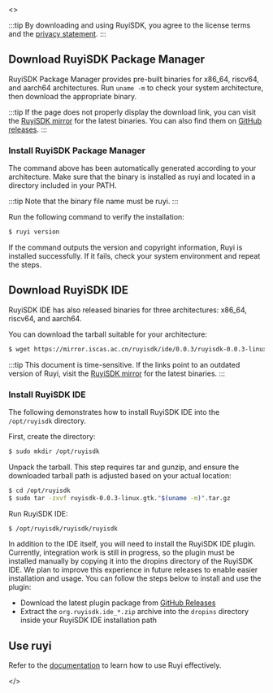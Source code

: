 
<ReleaseProvider>
  <>

:::tip
By downloading and using RuyiSDK, you agree to the license terms and the [privacy statement](https://ruyisdk.org/docs/legal/privacyPolicy/).
:::

## Download RuyiSDK Package Manager

RuyiSDK Package Manager provides pre-built binaries for x86_64, riscv64, and aarch64 architectures. Run ``uname -m`` to check your system architecture, then download the appropriate binary.

<ArchSelector language="en"/>

:::tip
If the page does not properly display the download link, you can visit the [RuyiSDK mirror](https://mirror.iscas.ac.cn/ruyisdk/ruyi/releases/) for the latest binaries. You can also find them on [GitHub releases](https://github.com/ruyisdk/ruyi/releases).
:::

### Install RuyiSDK Package Manager

The command above has been automatically generated according to your architecture. Make sure that the binary is installed as ruyi and located in a directory included in your PATH.

:::tip
Note that the binary file name must be ruyi.
:::

Run the following command to verify the installation:

```bash
$ ruyi version
```

If the command outputs the version and copyright information, Ruyi is installed successfully. If it fails, check your system environment and repeat the steps.

## Download RuyiSDK IDE

RuyiSDK IDE has also released binaries for three architectures: x86_64, riscv64, and aarch64.

You can download the tarball suitable for your architecture:

```bash
$ wget https://mirror.iscas.ac.cn/ruyisdk/ide/0.0.3/ruyisdk-0.0.3-linux.gtk."$(uname -m)".tar.gz
```

:::tip
This document is time-sensitive. If the links point to an outdated version of Ruyi, visit the [RuyiSDK mirror](https://mirror.iscas.ac.cn/ruyisdk/ide/) for the latest binaries. 
:::

### Install RuyiSDK IDE

The following demonstrates how to install RuyiSDK IDE into the ``/opt/ruyisdk`` directory.

First, create the directory: 

```bash
$ sudo mkdir /opt/ruyisdk
```

Unpack the tarball. This step requires tar and gunzip, and ensure the downloaded tarball path is adjusted based on your actual location: 

```bash
$ cd /opt/ruyisdk
$ sudo tar -zxvf ruyisdk-0.0.3-linux.gtk."$(uname -m)".tar.gz
```

Run RuyiSDK IDE:

```bash
$ /opt/ruyisdk/ruyisdk/ruyisdk
```

In addition to the IDE itself, you will need to install the RuyiSDK IDE plugin. Currently, integration work is still in progress, so the plugin must be installed manually by copying it into the dropins directory of the RuyiSDK IDE. We plan to improve this experience in future releases to enable easier installation and usage. You can follow the steps below to install and use the plugin:

+ Download the latest plugin package from [GitHub Releases](https://github.com/ruyisdk/ruyisdk-eclipse-plugins/releases/latest)
+ Extract the `org.ruyisdk.ide_*.zip` archive into the `dropins` directory inside your RuyiSDK IDE installation path

## Use ruyi

Refer to the [documentation](https://ruyisdk.org/en/docs/intro/) to learn how to use Ruyi effectively.

  </>
</ReleaseProvider>

